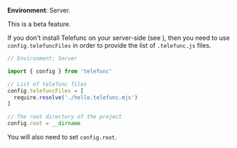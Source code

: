
**Environment**: Server.

<Warning>This is a beta feature.</Warning>

If you don't install Telefunc on your server-side (see <Link href="/transformer" />), then you need to use `config.telefuncFiles` in order to provide the list of `.telefunc.js` files.

```js
// Environment: Server

import { config } from 'telefunc'

// List of telefunc files
config.telefuncFiles = [
  require.resolve('./hello.telefunc.mjs')
]

// The root directory of the project
config.root = __dirname
```

You will also need to set <Link href="/root">`config.root`</Link>.
